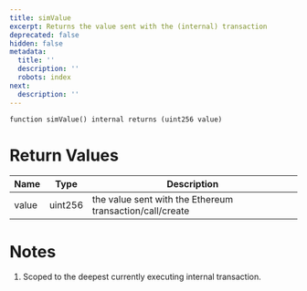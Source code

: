 ```yaml
---
title: simValue
excerpt: Returns the value sent with the (internal) transaction
deprecated: false
hidden: false
metadata:
  title: ''
  description: ''
  robots: index
next:
  description: ''
---
```

```solidity
function simValue() internal returns (uint256 value)
```

# Return Values

| Name  | Type    | Description                                              |
| ----- | ------- | -------------------------------------------------------- |
| value | uint256 | the value sent with the Ethereum transaction/call/create |

# Notes

1. Scoped to the deepest currently executing internal transaction.
